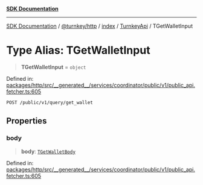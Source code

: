 [**SDK Documentation**](../../../../../../README.mdx)

***

[SDK Documentation](../../../../../../packages.mdx) / [@turnkey/http](../../../../README.mdx) / [index](../../../README.mdx) / [TurnkeyApi](../README.mdx) / TGetWalletInput

# Type Alias: TGetWalletInput

> **TGetWalletInput** = `object`

Defined in: [packages/http/src/\_\_generated\_\_/services/coordinator/public/v1/public\_api.fetcher.ts:605](https://github.com/tkhq/sdk/blob/3a88af7d1d927c6022706911d6af0f92f1440e00/packages/http/src/__generated__/services/coordinator/public/v1/public_api.fetcher.ts#L605)

`POST /public/v1/query/get_wallet`

## Properties

### body

> **body**: [`TGetWalletBody`](TGetWalletBody.mdx)

Defined in: [packages/http/src/\_\_generated\_\_/services/coordinator/public/v1/public\_api.fetcher.ts:605](https://github.com/tkhq/sdk/blob/3a88af7d1d927c6022706911d6af0f92f1440e00/packages/http/src/__generated__/services/coordinator/public/v1/public_api.fetcher.ts#L605)
